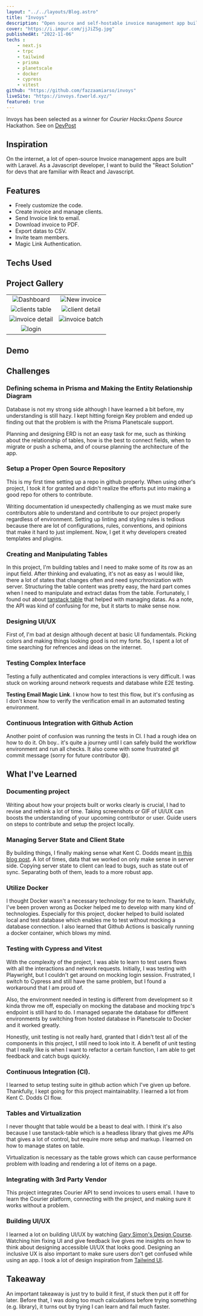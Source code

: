 ```yaml
---
layout: "../../layouts/Blog.astro"
title: "Invoys"
description: "Open source and self-hostable invoice management app built with Next.js. Made to be free of cost."
cover: "https://i.imgur.com/jjJiZSg.jpg"
publishedAt: "2022-11-06"
techs : 
    - next.js
    - trpc
    - tailwind
    - prisma
    - planetscale
    - docker
    - cypress
    - vitest
github: "https://github.com/fazzaamiarso/invoys"
liveSite: "https://invoys.fzworld.xyz/"
featured: true
---
```


<Notes heading="Notes" >Invoys has been selected as a winner for *Courier Hacks:Opens Source* Hackathon. See on [DevPost](https://devpost.com/software/invoys)</Notes>

## Inspiration
On the internet, a lot of open-source Invoice management apps are built with Laravel. As a Javascript developer, I want to build the "React Solution" for devs that are familiar with React and Javascript.

## Features
- Freely customize the code.
- Create invoice and manage clients.
- Send Invoice link to email.
- Download invoice to PDF.
- Export datas to CSV.
- Invite team members.
- Magic Link Authentication.

## Techs Used

## Project Gallery
| | |
|:-------------------------:|:-------------------------:|
|![Dashboard](https://i.imgur.com/fdeh97j.png)|![New invoice](https://i.imgur.com/1EulVHE.png)|
|![clients table](https://i.imgur.com/T42iGGj.png)|![client detail](https://i.imgur.com/RjOkcBE.png)|
|![invoice detail](https://i.imgur.com/V2DpeLV.png)|![invoice batch](https://i.imgur.com/rpDor0M.gif)|
|![login](https://i.imgur.com/lHY7BmH.png)|

## Demo
<YoutubeEmbed youtubeId="Val51f1x4mY" title="invoys demo" />

## Challenges
### Defining schema in Prisma and Making the Entity Relationship Diagram
Database is not my strong side although I have learned a bit before, my understanding is still hazy. I kept hitting foreign Key problem and ended up finding out that the problem is with the Prisma Planetscale support. 

Planning and designing ERD is not an easy task for me, such as thinking about the relationship of tables, how is the best to connect fields, when to migrate or push a schema, and of course planning the architecture of the app.

### Setup a Proper Open Source Repository
This is my first time setting up a repo in github properly. When using other's project, I took it for granted and didn't realize the efforts put into making a good repo for others to contribute. 

Writing documentation id unexpectedly challenging as we must make sure contributors able to understand and contribute to our project properly regardless of environment. Setting up linting and styling rules is tedious because there are lot of configurations, rules, conventions, and opinions that make it hard to just implement. Now, I get it why developers created templates and plugins.

### Creating and Manipulating Tables
In this project, I'm building tables and I need to make some of its row as an input field. After thinking and evaluating, it's not as easy as I would like, there a lot of states that changes often and need syncrhronization with server. Structuring the table content was pretty easy, the hard part comes when I need to manipulate and extract datas from the table. Fortunately, I found out about [tanstack table](https://tanstack.com/table/v8) that helped with managing datas. As a note, the API was kind of confusing for me, but it starts to make sense now.

### Designing UI/UX
First of, I'm bad at design although decent at basic UI fundamentals. Picking colors and making things looking good is not my forte. So, I spent a lot of time searching for refrences and ideas on the internet.

### Testing Complex Interface
Testing a fully authenticated and complex interactions is very difficult. I was stuck on working around network requests and database while E2E testing.

**Testing Email Magic Link**. I know how to test this flow, but it's confusing as I don't know how to verify the verification email in an automated testing environment.

### Continuous Integration with Github Action
Another point of confusion was running the tests in CI. I had a rough idea on how to do it. Oh boy.. it's quite a journey until I can safely build the workflow environment and  run all checks. It also come with some frustrated git commit message (sorry for future contributor 😅).

## What I've Learned
### Documenting project
Writing about how your projects built or works clearly is crucial, I had to revise and rethink a lot of time. Taking screenshots or GIF of UI/UX can boosts the understanding of your upcoming contributor or user. Guide users on steps to contribute and setup the project locally.

### Managing Server State and Client State
By building things, I finally making sense what Kent C. Dodds meant [in this blog post](https://kentcdodds.com/blog/application-state-management-with-react). A lot of times, data that we worked on only make sense in server side. Copying server state to client can lead to bugs, such as state out of sync. Separating both of them, leads to a more robust app.

### Utilize Docker
 I thought Docker wasn't a necessary technology for me to learn. Thankfully, I've been proven wrong as Docker helped me to develop with many kind of technologies. Especially for this project, docker helped to build isolated local and test database which enables me to test without mocking a database connection. I also learned that Github Actions is basically running a docker container, which blows my mind.

### Testing with Cypress and Vitest
With the complexity of the project, I was able to learn to test users flows with all the interactions and network requests. Initially, I was testing with Playwright, but I couldn't get around on mocking login session. Frustrated, I switch to Cypress and still have the same problem, but I found a workaround that I am proud of. 

Also, the environment needed in testing is different from development so it kinda throw me off, especially on mocking the database and mocking trpc's endpoint is still hard to do. I managed separate the database for different environments by switching from hosted database in Planetscale to Docker and it worked greatly. 

Honestly, unit testing is not really hard, granted that I didn't test all of the components in this project, I still need to look into it. A benefit of unit testing that I really like is when I want to refactor a certain function, I am able to get feedback and catch bugs quickly.

### Continuous Integration (CI).
I learned to setup testing suite in github action which I've given up before. Thankfully, I kept going for this project maintainablity. I learned a lot from Kent C. Dodds CI flow.

### Tables and Virtualization
I never thought that table would be a beast to deal with. I think it's also because I use tanstack-table which is a headless library that gives me APIs that gives a lot of control, but require more setup and markup. I learned on how to manage states on table. 

Virtualization is necessary as the table grows which can cause performance problem with loading and rendering a lot of items on a page.

### Integrating with 3rd Party Vendor 
This project integrates Courier API to send invoices to users email. I have to learn the Courier platform, connecting with the project, and making sure it works without a problem.

### Building UI/UX
I learned a lot on building UI/UX by watching [Gary Simon's Design Course](https://www.youtube.com/c/DesignCourse). Watching him fixing UI and give feedback live gives me insights on how to think about designing accessible UI/UX that looks good. Designing an inclusive UX is also important to make sure users don't get confused while using an app. I took a lot of design inspiration from [Tailwind UI](https://tailwindui.com/).

## Takeaway
An important takeaway is just try to build it first, if stuck then put it off for later. Before that, I was doing too much calculations before trying something (e.g. library), it turns out by trying I can learn and fail much faster.